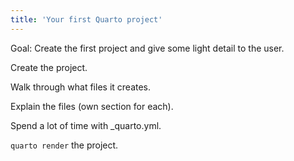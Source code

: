 ```yaml
---
title: 'Your first Quarto project'
---
```


Goal: Create the first project and give some light detail to the user. 

Create the project.

Walk through what files it creates.

Explain the files (own section for each).

Spend a lot of time with _quarto.yml.

`quarto render` the project.